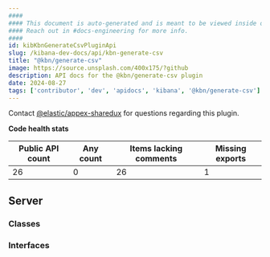 ```yaml
---
####
#### This document is auto-generated and is meant to be viewed inside our experimental, new docs system.
#### Reach out in #docs-engineering for more info.
####
id: kibKbnGenerateCsvPluginApi
slug: /kibana-dev-docs/api/kbn-generate-csv
title: "@kbn/generate-csv"
image: https://source.unsplash.com/400x175/?github
description: API docs for the @kbn/generate-csv plugin
date: 2024-08-27
tags: ['contributor', 'dev', 'apidocs', 'kibana', '@kbn/generate-csv']
---
```




Contact [@elastic/appex-sharedux](https://github.com/orgs/elastic/teams/appex-sharedux) for questions regarding this plugin.

**Code health stats**

| Public API count  | Any count | Items lacking comments | Missing exports |
|-------------------|-----------|------------------------|-----------------|
| 26 | 0 | 26 | 1 |

## Server

### Classes
<DocDefinitionList data={kbnGenerateCsvObj.server.classes}/>

### Interfaces
<DocDefinitionList data={kbnGenerateCsvObj.server.interfaces}/>

